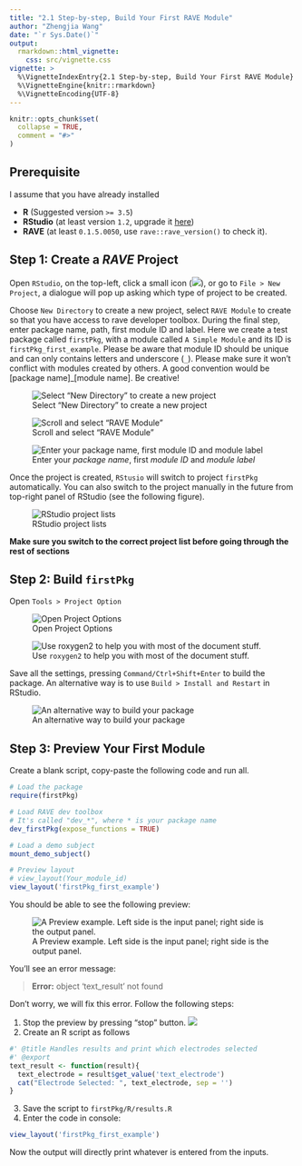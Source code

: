 ```yaml
---
title: "2.1 Step-by-step, Build Your First RAVE Module"
author: "Zhengjia Wang"
date: "`r Sys.Date()`"
output: 
  rmarkdown::html_vignette:
    css: src/vignette.css
vignette: >
  %\VignetteIndexEntry{2.1 Step-by-step, Build Your First RAVE Module}
  %\VignetteEngine{knitr::rmarkdown}
  %\VignetteEncoding{UTF-8}
---
```


```r
knitr::opts_chunk$set(
  collapse = TRUE,
  comment = "#>"
)
```


## Prerequisite

I assume that you have already installed 

- **R** (Suggested version `>= 3.5`)
- **RStudio** (at least version `1.2`, upgrade it [here](https://www.rstudio.com/products/rstudio/download/preview/))
- **RAVE** (at least `0.1.5.0050`, use `rave::rave_version()` to check it).

## Step 1: Create a *RAVE* Project

Open `RStudio`, on the top-left, click a small icon (![](src/2_1_create_project_icon.png)), or go to `File > New Project`, 
a dialogue will pop up asking which type of project to be created. 

Choose `New Directory` to create a new project, select `RAVE Module` to create so that you have access to rave developer toolbox. 
During the final step, enter package name, path, first module ID and label. Here we create a test package called `firstPkg`, with 
a module called `A Simple Module` and its ID is `firstPkg_first_example`. Please be aware that module ID should be unique and can 
only contains letters and underscore (`_`). Please make sure it won't conflict with modules created by others. 
A good convention would be [package name]_[module name]. Be creative!

<div class="flex-wrapper flex-wrapper-3">

![Select "New Directory" to create a new project](src/2_2_new_project.png)

![Scroll and select "RAVE Module"](src/2_3_rave_module.png)

![Enter your *package name*, first *module ID* and *module label*](src/2_4_create_rave_module.png)
</div>

Once the project is created, `RStusio` will switch to project `firstPkg` automatically. You can also switch to the project manually 
in the future from top-right panel of RStudio (see the following figure).

![RStudio project lists](src/2_5_project_list.png)

**Make sure you switch to the correct project list before going through the rest of sections**

## Step 2: Build `firstPkg`

Open `Tools > Project Option`

<div class="flex-wrapper flex-wrapper-2">

![Open Project Options](src/2_6_project_option.png)

![Use `roxygen2` to help you with most of the document stuff.](src/2_7_build_options.png)

</div>

Save all the settings, pressing `Command/Ctrl+Shift+Enter` to build the package. 
An alternative way is to use `Build > Install and Restart` in RStudio.

![An alternative way to build your package](src/2_8_build_package.png)

## Step 3: Preview Your First Module

Create a blank script, copy-paste the following code and run all.

```r
# Load the package
require(firstPkg)

# Load RAVE dev toolbox
# It's called "dev_*", where * is your package name
dev_firstPkg(expose_functions = TRUE)

# Load a demo subject
mount_demo_subject()

# Preview layout
# view_layout(Your_module_id)
view_layout('firstPkg_first_example')
```

You should be able to see the following preview:

![A Preview example. Left side is the input panel; right side is the output panel.](src/2_9_preview_first_module.png)


You'll see an error message:

<div class='err'>
> **Error:** object 'text_result' not found
</div>

Don't worry, we will fix this error. Follow the following steps:

1. Stop the preview by pressing "stop" button. 
![](src/2_10_stop_preview.png)
2. Create an R script as follows

```r
#' @title Handles results and print which electrodes selected
#' @export
text_result <- function(result){
  text_electrode = result$get_value('text_electrode')
  cat("Electrode Selected: ", text_electrode, sep = '')
}
```

3. Save the script to `firstPkg/R/results.R`
4. Enter the code in console:

```r
view_layout('firstPkg_first_example')
```

Now the output will directly print whatever is entered from the inputs.
